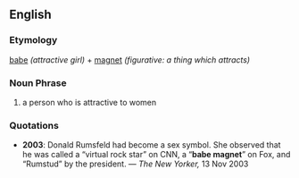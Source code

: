 ==English==
===Etymology===
[[babe]] ''(attractive girl)'' + [[magnet]] ''(figurative: a thing which attracts)''
===Noun Phrase===
#a person who is attractive to women

===Quotations===
*'''2003''': Donald Rumsfeld had become a sex symbol. She observed that he was called a “virtual rock star” on CNN, a “'''babe magnet'''” on Fox, and “Rumstud” by the president. &mdash; ''The New Yorker,''  13 Nov 2003
